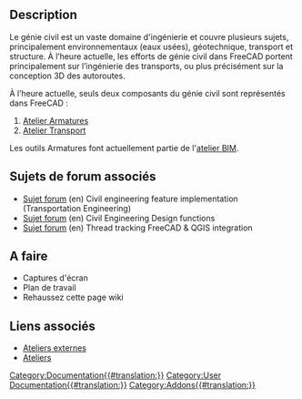 <languages/>
== Description ==

Le génie civil est un vaste domaine d'ingénierie et couvre plusieurs sujets, principalement environnementaux (eaux usées), géotechnique, transport et structure. À l’heure actuelle, les efforts de génie civil dans FreeCAD portent principalement sur l’ingénierie des transports, ou plus précisément sur la conception 3D des autoroutes.

À l’heure actuelle, seuls deux composants du génie civil sont représentés dans FreeCAD :

# [[Arch_Rebar/fr|Atelier Armatures]]
# [[Transportation Workbench/fr|Atelier Transport]]

Les outils Armatures font actuellement partie de l'[[BIM_Workbench|atelier BIM]].

<span id="Related_Forum_Threads"></span>
== Sujets de forum associés == 

<div class="mw-translate-fuzzy">
* [https://forum.freecadweb.org/viewtopic.php?f=8&t=22277 Sujet forum] (en) Civil engineering feature implementation (Transportation Engineering)
* [https://forum.freecadweb.org/viewtopic.php?f=8&t=6973 Sujet forum] (en) Civil Engineering Design functions
* [https://forum.freecadweb.org/viewtopic.php?f=8&t=22390 Sujet forum] (en) Thread tracking FreeCAD & QGIS integration
</div>

== A faire ==
* Captures d'écran
* Plan de travail
* Rehaussez cette page wiki

<span id="Related_Links"></span>
== Liens associés ==

* [[External workbenches/fr|Ateliers externes]]
* [[Workbenches/fr|Ateliers]]

[[Category:Documentation{{#translation:}}]]

[[Category:User Documentation{{#translation:}}]]

[[Category:Addons{{#translation:}}]]




{{clear}}